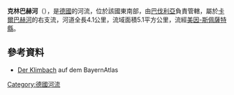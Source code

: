{{Onesource|time=2020-12-09T08:44:19+00:00}}
{{Coord|49.865909|N|9.634202|E|display=title}}

'''克林巴赫河'''（{{lang-de|Klimbach}}），是[[德國|德國]]的河流，位於該國東南部，由[[巴伐利亞|巴伐利亞]]負責管轄，屬於[[卡爾巴赫河_(美因河支流)|卡爾巴赫河]]的右支流，河道全長4.1公里，流域面積5.1平方公里，流經[[美因-斯佩薩特縣|美因-斯佩薩特縣]]。

==參考資料==
* [http://geoportal.bayern.de/bayernatlas/default?lon=4330782.5&lat=5529949.5&zoom=9&base=951 Der Klimbach] auf dem BayernAtlas

{{Germany-geo-stub}}
[[Category:德國河流|Category:德國河流]]